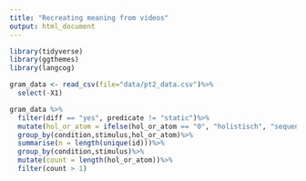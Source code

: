 ```yaml
---
title: "Recreating meaning from videos"
output: html_document
---
```


```r
library(tidyverse)
library(ggthemes)
library(langcog)

```


```r
gram_data <- read_csv(file="data/pt2_data.csv")%>%
  select(-X1)
```


```r
gram_data %>%
  filter(diff == "yes", predicate != "static")%>%
  mutate(hol_or_atom = ifelse(hol_or_atom == "0", "holistisch", "sequentiell"))%>%
  group_by(condition,stimulus,hol_or_atom)%>%
  summarise(n = length(unique(id)))%>%
  group_by(condition,stimulus)%>%
  mutate(count = length(hol_or_atom))%>%
  filter(count > 1)
```

